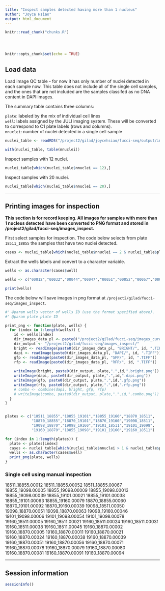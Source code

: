 ```yaml
---
title: "Inspect samples detected having more than 1 nucleus"
author: "Joyce Hsiao"
output: html_document
---
```



<!-- The file analysis/chunks.R contains chunks that define default settings
shared across the workflowr files. -->
```r
knitr::read_chunk("chunks.R")
```

<!-- Update knitr chunk options -->
```r
```

<!-- Insert the date the file was last updated -->
```r
```

<!-- Insert the code version (Git commit SHA1) if Git repository exists and R
 package git2r is installed -->
```r
```

```r
knitr::opts_chunk$set(echo = TRUE)
```


## Load data 

Load image QC table - for now it has only number of nuclei detected in each sample now. This table does not include all of the single cell samples, and the ones that are not included are the samples classifed as no DNA content in DAPI images. 

The summary table contains three columns:

`plate`: labeled by the mix of individual cell lines  
`well`: labels assigned by the JULI imaging system. These will be converted to correspond to C1 plate labels (rows and columns).  
`nnuclei`: number of nuclei detected in a single cell sample  

```r
nuclei_table <- readRDS("/project2/gilad/joycehsiao/fucci-seq/output/image-qc.rds")

with(nuclei_table, table(nnuclei))
```

Inspect samples with 12 nuclei.

```r
nuclei_table[which(nuclei_table$nnuclei == 12),]
```

Inspect samples with 20 nuclei.

```r
nuclei_table[which(nuclei_table$nnuclei == 20),]
```

---

## Printing images for inspection

**This section is for record keeping. All images for samples with more than 1 nucleus detected have been converted to PNG format and stored in /project2/gilad/fucci-seq/images_inspect.**

First select samples for inspection. The code below selects from plate `18511_18855` the samples that have two nuclei detected.

```r
cases <- nuclei_table[which(nuclei_table$nnuclei == 2 & nuclei_table$plate == "18511_18855"),]
```

Extract the wells labels and convert to a character variable.

```r
wells <- as.character(cases$well)

wells <- c("00012","00032","00044","00047","00051","00052","00067","00076","00085","00088","00096")

print(wells)
```

The code below will save images in png format at `/project2/gilad/fucci-seq/images_inspect`.

```r
#' @param wells vector of wells ID (use the format specified above).
#' @param plate plate ID

print_png <- function(plate, wells) {
  for (index in 1:length(wells)) {
    id <- wells[index]
    dir_images_data_pl <- paste0("/project2/gilad/fucci-seq/images_curated/",plate,"/")
    dir_output <- "/project2/gilad/fucci-seq/images_inspect/"
    bright <- readImage(paste0(dir_images_data_pl, "BRIGHT/", id, ".TIFF"))
    dapi <- readImage(paste0(dir_images_data_pl, "DAPI/", id, ".TIFF"))
    gfp <- readImage(paste0(dir_images_data_pl, "GFP/", id, ".TIFF"))
    rfp <- readImage(paste0(dir_images_data_pl, "RFP/", id, ".TIFF"))
    
    writeImage(bright, paste0(dir_output, plate,".",id,".bright.png"))
    writeImage(dapi, paste0(dir_output, plate,".",id,".dapi.png"))
    writeImage(gfp, paste0(dir_output, plate,".",id,".gfp.png"))
    writeImage(rfp, paste0(dir_output, plate,".",id,".rfp.png"))
    # combo <- combine(dapi, bright, gfp, rfp)
    # writeImage(combo, paste0(dir_output, plate,".",id,".combo.png"))
  }
}


plates <- c("18511_18855","18855_19101","18855_19160","18870_18511",
            "18870_18855","18870_19101","18870_19160","19098_18511",
            "19098_18870","19098_19160","19101_18511","19101_19098",
            "19160_18870","18855_19098","19101_19160","19160_18511")

for (index in 1:length(plates)) {
  plate <- plates[index]
  cases <- nuclei_table[which(nuclei_table$nnuclei > 1 & nuclei_table$plate == plate),]
  wells <- as.character(cases$well)
  print_png(plate, wells) 
}


```


### Single cell using manual inspection
18511_18855.00012
18511_18855.00052
18511_18855.00067
18855_19098.00005
18855_19098.00009
18855_19098.00013
18855_19098.00039
18855_19101.00021
18855_19101.00038
18855_19101.00063
18855_19160.00079
18870_18855.00060
18870_19101.00092
18870_19160.00039
19098_18511.00050
19098_18870.00051
19098_18870.00063
19098_19160.00046
19101_19098.00006
19101_19098.00054
19101_19098.00078
19160_18511.00005
19160_18511.00021
19160_18511.00024
19160_18511.00031
19160_18511.00038
19160_18511.00045
19160_18870.00002
19160_18870.00005
19160_18870.00011
19160_18870.00021
19160_18870.00024
19160_18870.00038
19160_18870.00039
19160_18870.00051
19160_18870.00056
19160_18870.00071
19160_18870.00078
19160_18870.00079
19160_18870.00080
19160_18870.00081
19160_18870.00091
19160_18870.00094





---

## Session information

```r
sessionInfo()
```

